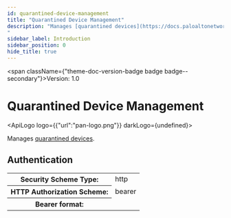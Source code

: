 ```yaml
---
id: quarantined-device-management
title: "Quarantined Device Management"
description: "Manages [quarantined devices](https://docs.paloaltonetworks.com/network-security/security-policy/objects/quarantine-device-lists).
"
sidebar_label: Introduction
sidebar_position: 0
hide_title: true
---
```



<span className={"theme-doc-version-badge badge badge--secondary"}>Version: 1.0</span>

# Quarantined Device Management

<ApiLogo logo={{"url":"pan-logo.png"}} darkLogo={undefined}></ApiLogo>

Manages [quarantined devices](https://docs.paloaltonetworks.com/network-security/security-policy/objects/quarantine-device-lists).


<div style={{"marginBottom":"2rem"}}><h2 id={"authentication"} style={{"marginBottom":"1rem"}}>Authentication</h2><Tabs><TabItem label={"Bearer"} value={"Bearer"}><div><table><tbody><tr><th>Security Scheme Type:</th><td>http</td></tr><tr><th>HTTP Authorization Scheme:</th><td>bearer</td></tr><tr><th>Bearer format:</th><td></td></tr></tbody></table></div></TabItem></Tabs></div>
      